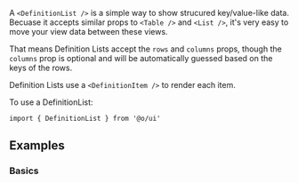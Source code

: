 A `<DefinitionList />` is a simple way to show strucured key/value-like data. Becuase it accepts
similar props to `<Table />` and `<List />`, it's very easy to move your view data between these
views.

That means Definition Lists accept the `rows` and `columns` props, though the `columns` prop is
optional and will be automatically guessed based on the keys of the rows.

Definition Lists use a `<DefinitionItem />` to render each item.

To use a DefinitionList:

```tsx
import { DefinitionList } from '@o/ui'
```

## Examples

### Basics

<Example id="Simple" />
